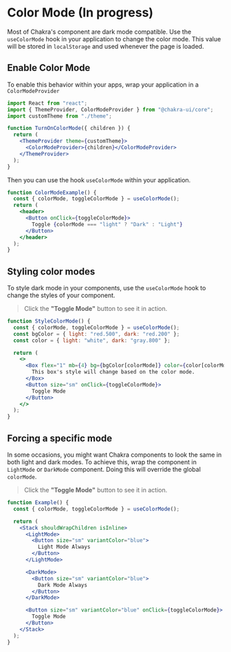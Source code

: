 # Color Mode (In progress)

Most of Chakra's component are dark mode compatible. Use the `useColorMode` hook
in your application to change the color mode. This value will be stored in
`localStorage` and used whenever the page is loaded.

<carbon-ad></carbon-ad>

## Enable Color Mode

To enable this behavior within your apps, wrap your application in a
`ColorModeProvider`

```jsx live=false
import React from "react";
import { ThemeProvider, ColorModeProvider } from "@chakra-ui/core";
import customTheme from "./theme";

function TurnOnColorMode({ children }) {
  return (
    <ThemeProvider theme={customTheme}>
      <ColorModeProvider>{children}</ColorModeProvider>
    </ThemeProvider>
  );
}
```

Then you can use the hook `useColorMode` within your application.

```jsx
function ColorModeExample() {
  const { colorMode, toggleColorMode } = useColorMode();
  return (
    <header>
      <Button onClick={toggleColorMode}>
        Toggle {colorMode === "light" ? "Dark" : "Light"}
      </Button>
    </header>
  );
}
```

## Styling color modes

To style dark mode in your components, use the `useColorMode` hook to change the
styles of your component.

> Click the **"Toggle Mode"** button to see it in action.

```jsx
function StyleColorMode() {
  const { colorMode, toggleColorMode } = useColorMode();
  const bgColor = { light: "red.500", dark: "red.200" };
  const color = { light: "white", dark: "gray.800" };

  return (
    <>
      <Box flex="1" mb={4} bg={bgColor[colorMode]} color={color[colorMode]}>
        This box's style will change based on the color mode.
      </Box>
      <Button size="sm" onClick={toggleColorMode}>
        Toggle Mode
      </Button>
    </>
  );
}
```

## Forcing a specific mode

In some occasions, you might want Chakra components to look the same in both
light and dark modes. To achieve this, wrap the component in `LightMode` or
`DarkMode` component. Doing this will override the global `colorMode`.

> Click the **"Toggle Mode"** button to see it in action.

```jsx
function Example() {
  const { colorMode, toggleColorMode } = useColorMode();

  return (
    <Stack shouldWrapChildren isInline>
      <LightMode>
        <Button size="sm" variantColor="blue">
          Light Mode Always
        </Button>
      </LightMode>

      <DarkMode>
        <Button size="sm" variantColor="blue">
          Dark Mode Always
        </Button>
      </DarkMode>

      <Button size="sm" variantColor="blue" onClick={toggleColorMode}>
        Toggle Mode
      </Button>
    </Stack>
  );
}
```
